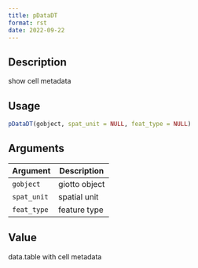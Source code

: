 ```yaml
--- 
title: pDataDT 
format: rst 
date: 2022-09-22 
--- 
```


## Description

show cell metadata


## Usage

```r
pDataDT(gobject, spat_unit = NULL, feat_type = NULL)
```


## Arguments

Argument      |Description
------------- |----------------
`gobject`     |     giotto object
`spat_unit`     |     spatial unit
`feat_type`     |     feature type


## Value

data.table with cell metadata


